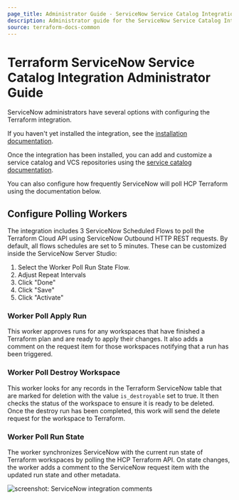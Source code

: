 ```yaml
---
page_title: Administrator Guide - ServiceNow Service Catalog Integration - Terraform Enterprise
description: Administrator guide for the ServiceNow Service Catalog Integration.
source: terraform-docs-common
---
```


# Terraform ServiceNow Service Catalog Integration Administrator Guide

ServiceNow administrators have several options with configuring the Terraform
integration.

If you haven't yet installed the integration, see the [installation
documentation](/terraform/enterprise/integrations/service-now/service-catalog-terraform).

Once the integration has been installed, you can add and customize a service
catalog and VCS repositories using the [service catalog
documentation](/terraform/enterprise/integrations/service-now/service-catalog-terraform/service-catalog-config).

You can also configure how frequently ServiceNow will poll HCP Terraform using
the documentation below.

## Configure Polling Workers

The integration includes 3 ServiceNow Scheduled Flows to poll the Terraform
Cloud API using ServiceNow Outbound HTTP REST requests. By default, all flows
schedules are set to 5 minutes. These can be customized inside the ServiceNow
Server Studio:

1.  Select the Worker Poll Run State Flow.
2.  Adjust Repeat Intervals
3.  Click "Done"
4.  Click "Save"
5.  Click "Activate"

### Worker Poll Apply Run

This worker approves runs for any workspaces that have finished a Terraform plan
and are ready to apply their changes. It also adds a comment on the request item
for those workspaces notifying that a run has been triggered.

### Worker Poll Destroy Workspace

This worker looks for any records in the Terraform ServiceNow table that are
marked for deletion with the value `is_destroyable` set to true. It then checks
the status of the workspace to ensure it is ready to be deleted. Once the
destroy run has been completed, this work will send the delete request for the
workspace to Terraform.

### Worker Poll Run State

The worker synchronizes ServiceNow with the current run state of Terraform
workspaces by polling the HCP Terraform API. On state changes, the worker adds
a comment to the ServiceNow request item with the updated run state and other
metadata.

![screenshot: ServiceNow integration comments](/img/docs/service-now-comments.png)
